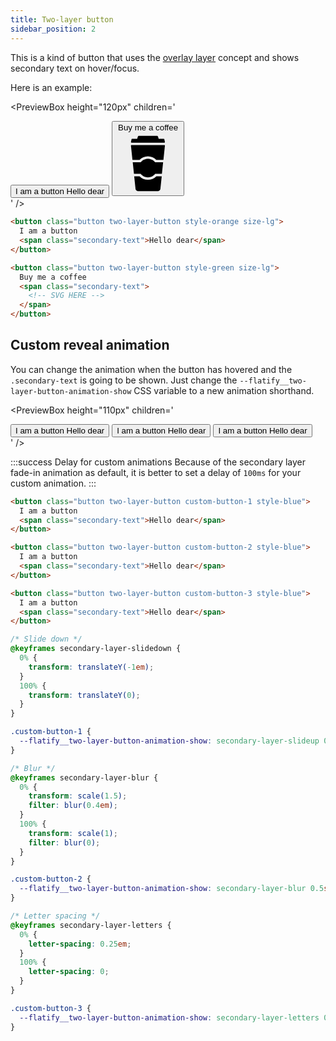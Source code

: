 ```yaml
---
title: Two-layer button
sidebar_position: 2
---
```



This is a kind of button that uses the [overlay layer](/docs/helpers/overlay-layer) concept and shows secondary text on hover/focus.

Here is an example:

<PreviewBox
  height="120px"
  children='
<!DOCTYPE html>
<html lang="en">
	<head>
		<meta charset="UTF-8" />
		<meta http-equiv="X-UA-Compatible" content="IE=edge" />
		<meta name="viewport" content="width=device-width, initial-scale=1.0" />
		<link rel="stylesheet" href="https://cdn.jsdelivr.net/npm/flatifycss/dist/css/flatify.min.css" />
		<title>Two layers button</title>
	</head>
	<body>
    <div class="flex-center" style="flex-wrap: wrap">
			<button class="button two-layer-button style-orange size-lg">
        I am a button
        <span class="secondary-text">Hello dear</span>
      </button>
      <button class="button two-layer-button style-green size-lg">
          Buy me a coffee
          <span class="secondary-text">
            <svg xmlns="http://www.w3.org/2000/svg" viewBox="50 -20 600 600">
              <path d="M350 437.36c-30.801 0-59.359-12.32-80.641-34.16h-51.52l12.879 123.2c1.121 11.199 10.641 19.602 21.84 19.602h195.44c11.199 0 20.719-8.398 21.84-19.602l12.879-123.2h-51.52c-21.84 21.84-50.398 34.16-81.199 34.16zM509.04 103.04H190.96c-2.8 0-4.48 2.238-4.48 5.04l14.559 137.76h68.32c21.28-21.84 49.84-34.16 80.64-34.16s59.36 12.32 80.642 34.16h68.32l14.559-137.76c0-2.798-1.68-5.04-4.481-5.04zM191.52 80.078h317.52c2.8 0 5.04-2.8 4.48-5.04l-6.16-29.12c-.558-2.238-2.238-3.36-4.48-3.36h-49.281L446.88 21.84c-1.68-4.481-5.602-7.84-10.641-7.84h-172.48c-4.48 0-8.96 2.8-10.641 7.84l-6.719 20.719h-49.28c-2.24 0-3.923 1.68-4.481 3.359l-6.16 29.12c.003 2.243 2.242 5.04 5.043 5.04z"></path>
              <path d="M350 235.2c-28.559 0-53.762 13.441-70 34.16h-76.16l11.762 110.32H280c16.238 20.719 42 34.16 70 34.16 28.559 0 53.762-13.441 70-34.16h64.398l11.762-110.32H420c-16.238-20.719-41.441-34.16-70-34.16z"></path>
            </svg>
          </span>
      </button>
		</div>
	</body>
</html>
'
/>

```html title="index.html"
<button class="button two-layer-button style-orange size-lg">
  I am a button
  <span class="secondary-text">Hello dear</span>
</button>

<button class="button two-layer-button style-green size-lg">
  Buy me a coffee
  <span class="secondary-text">
    <!-- SVG HERE -->
  </span>
</button>
```

## Custom reveal animation

You can change the animation when the button has hovered and the `.secondary-text` is going to be shown. Just change the `--flatify__two-layer-button-animation-show` CSS variable to a new animation shorthand.

<PreviewBox
  height="110px"
  children='
<!DOCTYPE html>
<html lang="en">
	<head>
		<meta charset="UTF-8" />
		<meta http-equiv="X-UA-Compatible" content="IE=edge" />
		<meta name="viewport" content="width=device-width, initial-scale=1.0" />
		<link rel="stylesheet" href="https://cdn.jsdelivr.net/npm/flatifycss/dist/css/flatify.min.css" />
		<title>Two layers button</title>
	</head>
    <style>
        @keyframes secondary-layer-slidedown {
            0%{
                transform: translateY(-1em)
            }
            100%{
                transform: translateY(0)
            }
        }
        .custom-button-1{
            --flatify__two-layer-button-animation-show: secondary-layer-slidedown 0.3s 0.1s ease;
        }
        @keyframes secondary-layer-blur {
            0%{
                transform: scale(1.5);
                filter: blur(0.4em);
            }
            100%{
                transform: scale(1);
                filter: blur(0);
            }
        }
        .custom-button-2{
            --flatify__two-layer-button-animation-show: secondary-layer-blur 0.5s 0.1s ease;
        }
        @keyframes secondary-layer-letters {
            0%{
                letter-spacing: 0.25em;
            }
            100%{
                 letter-spacing: 0;
            }
        }
        .custom-button-3{
            --flatify__two-layer-button-animation-show: secondary-layer-letters 0.3s 0.1s ease;
        }
    </style>
	<body>
      <div class="flex-center" style="flex-wrap: wrap">
			  <button class="button two-layer-button custom-button-1 style-blue">
          I am a button
          <span class="secondary-text">Hello dear</span>
        </button>
        <button class="button two-layer-button custom-button-2 style-blue">
            I am a button
            <span class="secondary-text">Hello dear</span>
        </button>
        <button class="button two-layer-button custom-button-3 style-blue">
            I am a button
            <span class="secondary-text">Hello dear</span>
        </button>
		</div>
	</body>
</html>
'
/>

:::success Delay for custom animations
Because of the secondary layer fade-in animation as default, it is better to set a delay of `100ms` for your custom animation.
:::

```html title="index.html"
<button class="button two-layer-button custom-button-1 style-blue">
  I am a button
  <span class="secondary-text">Hello dear</span>
</button>

<button class="button two-layer-button custom-button-2 style-blue">
  I am a button
  <span class="secondary-text">Hello dear</span>
</button>

<button class="button two-layer-button custom-button-3 style-blue">
  I am a button
  <span class="secondary-text">Hello dear</span>
</button>
```

```css title="style.css"
/* Slide down */
@keyframes secondary-layer-slidedown {
  0% {
    transform: translateY(-1em);
  }
  100% {
    transform: translateY(0);
  }
}

.custom-button-1 {
  --flatify__two-layer-button-animation-show: secondary-layer-slideup 0.3s 0.1s ease;
}

/* Blur */
@keyframes secondary-layer-blur {
  0% {
    transform: scale(1.5);
    filter: blur(0.4em);
  }
  100% {
    transform: scale(1);
    filter: blur(0);
  }
}

.custom-button-2 {
  --flatify__two-layer-button-animation-show: secondary-layer-blur 0.5s 0.1s ease;
}

/* Letter spacing */
@keyframes secondary-layer-letters {
  0% {
    letter-spacing: 0.25em;
  }
  100% {
    letter-spacing: 0;
  }
}

.custom-button-3 {
  --flatify__two-layer-button-animation-show: secondary-layer-letters 0.3s 0.1s ease;
}
```
